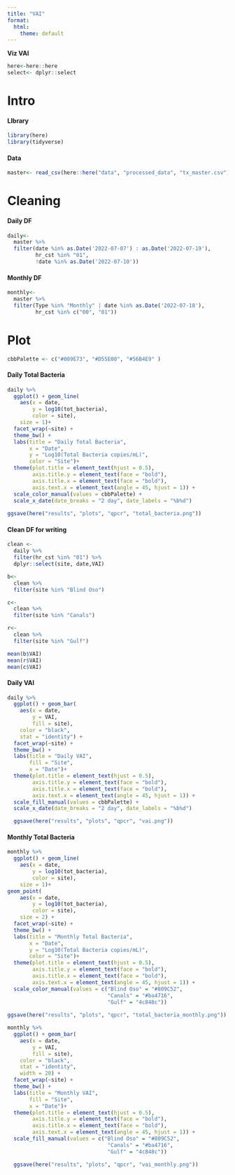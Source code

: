 ```yaml
---
title: "VAI"
format:
  html:
    theme: default
---
```


**Viz VAI**

```r
here<-here::here
select<- dplyr::select
```

# Intro

#### LIbrary

```r
library(here)
library(tidyverse)
```

#### Data

```r
master<- read_csv(here::here("data", "processed_data", "tx_master.csv"))
```

# Cleaning

#### Daily DF

```r
daily<-
  master %>%
  filter(date %in% as.Date('2022-07-07') : as.Date('2022-07-19'),
         hr_cst %in% "01",
         !date %in% as.Date('2022-07-10'))
```

#### Monthly DF

```r
monthly<-
  master %>%
  filter(Type %in% "Monthly" | date %in% as.Date('2022-07-18'),
         hr_cst %in% c("00", "01"))
```

# Plot

```r
cbbPalette <- c("#009E73", "#D55E00", "#56B4E9" )
```

#### Daily Total Bacteria

```r
daily %>%
  ggplot() + geom_line(
    aes(x = date,
        y = log10(tot_bacteria),
        color = site),
    size = 1)+
  facet_wrap(~site) +
  theme_bw() + 
  labs(title = "Daily Total Bacteria",
       x = "Date",
       y = "Log10(Total Bacteria copies/mL)",
       color = "Site")+
  theme(plot.title = element_text(hjust = 0.5),
        axis.title.y = element_text(face = "bold"),
        axis.title.x = element_text(face = "bold"),
        axis.text.x = element_text(angle = 45, hjust = 1)) +
  scale_color_manual(values = cbbPalette) +
  scale_x_date(date_breaks = "2 day", date_labels = "%b%d")
  
ggsave(here("results", "plots", "qpcr", "total_bacteria.png"))
```

#### Clean DF for writing

```r
clean <-
  daily %>%
  filter(hr_cst %in% "01") %>%
  dplyr::select(site, date,VAI)

b<-
  clean %>%
  filter(site %in% "Blind Oso")

c<-
  clean %>%
  filter(site %in% "Canals")

r<-
  clean %>%
  filter(site %in% "Gulf")
```

```r
mean(b$VAI)
mean(r$VAI)
mean(c$VAI)
```

#### Daily VAI

```r
daily %>%
  ggplot() + geom_bar(
    aes(x = date,
        y = VAI,
        fill = site),
    color = "black",
    stat = "identity") +
  facet_wrap(~site) +
  theme_bw() + 
  labs(title = "Daily VAI",
       fill = "Site",
       x = "Date")+
  theme(plot.title = element_text(hjust = 0.5),
        axis.title.y = element_text(face = "bold"),
        axis.title.x = element_text(face = "bold"),
        axis.text.x = element_text(angle = 45, hjust = 1)) +
  scale_fill_manual(values = cbbPalette) +
  scale_x_date(date_breaks = "2 day", date_labels = "%b%d")

  ggsave(here("results", "plots", "qpcr", "vai.png"))
```

#### Monthly Total Bacteria

```r
monthly %>%
  ggplot() + geom_line(
    aes(x = date,
        y = log10(tot_bacteria),
        color = site),
    size = 1)+
geom_point(
    aes(x = date,
        y = log10(tot_bacteria),
        color = site),
    size = 2) +
  facet_wrap(~site) +
  theme_bw() + 
  labs(title = "Monthly Total Bacteria",
       x = "Date",
       y = "Log10(Total Bacteria copies/mL)",
       color = "Site")+
  theme(plot.title = element_text(hjust = 0.5),
        axis.title.y = element_text(face = "bold"),
        axis.title.x = element_text(face = "bold"),
        axis.text.x = element_text(angle = 45, hjust = 1)) +
  scale_color_manual(values = c("Blind Oso" = "#809C52",
                                "Canals" = "#ba4716",
                                "Gulf" = "4c848c")) 
  
ggsave(here("results", "plots", "qpcr", "total_bacteria_monthly.png"))
```

```r
monthly %>%
  ggplot() + geom_bar(
    aes(x = date,
        y = VAI,
        fill = site),
    color = "black",
    stat = "identity",
    width = 20) +
  facet_wrap(~site) +
  theme_bw() + 
  labs(title = "Monthly VAI",
       fill = "Site",
       x = "Date")+
  theme(plot.title = element_text(hjust = 0.5),
        axis.title.y = element_text(face = "bold"),
        axis.title.x = element_text(face = "bold"),
        axis.text.x = element_text(angle = 45, hjust = 1)) +
  scale_fill_manual(values = c("Blind Oso" = "#809C52",
                                "Canals" = "#ba4716",
                                "Gulf" = "4c848c")) 

  ggsave(here("results", "plots", "qpcr", "vai_monthly.png"))
```

<!--# NEED TO RECHECK MELTCURVES -->
